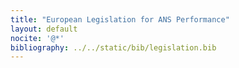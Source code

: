 ```yaml
---
title: "European Legislation for ANS Performance"
layout: default
nocite: '@*'
bibliography: ../../static/bib/legislation.bib
---
```

